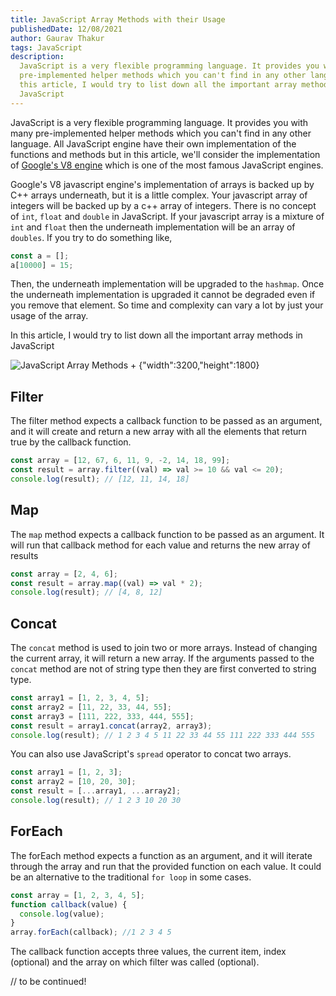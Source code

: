 ```yaml
---
title: JavaScript Array Methods with their Usage
publishedDate: 12/08/2021
author: Gaurav Thakur
tags: JavaScript
description:
  JavaScript is a very flexible programming language. It provides you with many
  pre-implemented helper methods which you can't find in any other language. In
  this article, I would try to list down all the important array methods in
  JavaScript
---
```


JavaScript is a very flexible programming language. It provides you with many
pre-implemented helper methods which you can't find in any other language. All
JavaScript engine have their own implementation of the functions and methods but
in this article, we'll consider the implementation of
[Google's V8 engine](https://v8.dev/) which is one of the most famous JavaScript
engines.

Google's V8 javascript engine's implementation of arrays is backed up by C++
arrays underneath, but it is a little complex. Your javascript array of integers
will be backed up by a c++ array of integers. There is no concept of `int`,
`float` and `double` in JavaScript. If your javascript array is a mixture of
`int` and `float` then the underneath implementation will be an array of
`doubles`. If you try to do something like,

```javascript
const a = [];
a[10000] = 15;
```

Then, the underneath implementation will be upgraded to the `hashmap`. Once the
underneath implementation is upgraded it cannot be degraded even if you remove
that element. So time and complexity can vary a lot by just your usage of the
array.

In this article, I would try to list down all the important array methods in
JavaScript

![JavaScript Array Methods + `{"width":3200,"height":1800}`](/images/javascript-array-methods.png 'JavaScript Array Methods')

## Filter

The filter method expects a callback function to be passed as an argument, and
it will create and return a new array with all the elements that return true by
the callback function.

```javascript
const array = [12, 67, 6, 11, 9, -2, 14, 18, 99];
const result = array.filter((val) => val >= 10 && val <= 20);
console.log(result); // [12, 11, 14, 18]
```

## Map

The `map` method expects a callback function to be passed as an argument. It
will run that callback method for each value and returns the new array of
results

```javascript
const array = [2, 4, 6];
const result = array.map((val) => val * 2);
console.log(result); // [4, 8, 12]
```

## Concat

The `concat` method is used to join two or more arrays. Instead of changing the
current array, it will return a new array. If the arguments passed to the
`concat` method are not of string type then they are first converted to string
type.

```javascript
const array1 = [1, 2, 3, 4, 5];
const array2 = [11, 22, 33, 44, 55];
const array3 = [111, 222, 333, 444, 555];
const result = array1.concat(array2, array3);
console.log(result); // 1 2 3 4 5 11 22 33 44 55 111 222 333 444 555
```

You can also use JavaScript's `spread` operator to concat two arrays.

```javascript
const array1 = [1, 2, 3];
const array2 = [10, 20, 30];
const result = [...array1, ...array2];
console.log(result); // 1 2 3 10 20 30
```

## ForEach

The forEach method expects a function as an argument, and it will iterate
through the array and run that the provided function on each value. It could be
an alternative to the traditional `for loop` in some cases.

```javascript
const array = [1, 2, 3, 4, 5];
function callback(value) {
  console.log(value);
}
array.forEach(callback); //1 2 3 4 5
```

The callback function accepts three values, the current item, index (optional)
and the array on which filter was called (optional).

// to be continued!
